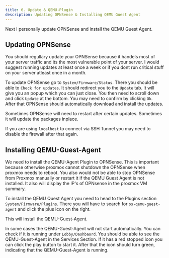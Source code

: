 ```yaml
---
title: 6. Update & QEMU-Plugin
description: Updating OPNSense & Installing QEMU Guest Agent
---
```


Next I personally update OPNSense and install the QEMU Guest Agent.

## Updating OPNSense

You should regullary update your OPNSense because it handels most of your server traffic and its the most vulnerable point of your server.
I would suggest running updates at least once a week or if you dont run critical stuff on your server atleast once in a month.

To update OPNSense go to `System/Firmware/Status`. There you should be able to `Check for updates`.
It should redirect you to the `Update` tab. It will give you an popup which you can just close.
You then need to scroll down and click `Update` at the bottom. You may need to confirm by clicking `Ok`.
After that OPNSense should automatically download and install the updates.

Sometimes OPNSense will need to restart after certain updates. Sometimes it will update the packages inplace.

If you are using `localhost` to connect via SSH Tunnel you may need to disable the firewall after that again.

## Installing QEMU-Guest-Agent

We need to install the QEMU-Agent Plugin to OPNSense. This is important because otherwise proxmox cannot shutdown the OPNSense when proxmox needs to reboot.
You also would not be able to stop OPNSense from Proxmox manually or restart it if the QEMU Guest Agent is not installed.
It also will display the IP's of OPNsense in the proxmox VM summary.

To install the QEMU Quest Agent you need to head to the Plugins section `System/Firmware/Plugins`.
There you will have to search for `os-qemu-guest-agent` and click the plus icon on the right.

This will install the QEMU-Guest-Agent.

In some cases the QEMU-Guest-Agent will not start automatically. You can check if it is running under `Lobby/Dashbaord`.
You should be able to see the QEMU-Guest-Agent in the Services Section.
If it has a red stopped icon you can click the play button to start it.
After that the icon should turn green, indicating that the QEMU-Guest-Agent is running.

